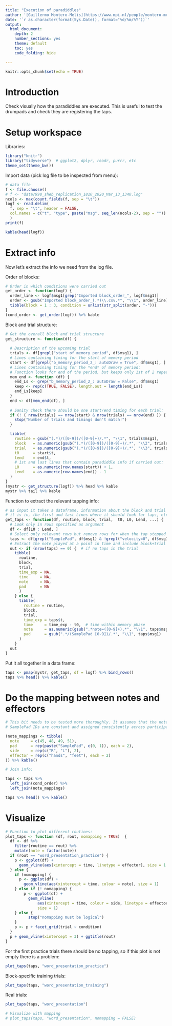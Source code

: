 ```yaml
---
title: "Execution of paradiddles"
author: '[Guillermo Montero-Melis](https://www.mpi.nl/people/montero-melis-guillermo)'
date: '`r as.character(format(Sys.Date(), format="%d/%m/%Y"))`'
output:
  html_document:
    depth: 2
    number_sections: yes
    theme: default
    toc: yes
    code_folding: hide

---
```


```r
knitr::opts_chunk$set(echo = TRUE)
```


Introduction
============

Check visually how the paradiddles are executed. This is useful to test the
drumpads and check they are registering the taps.


Setup workspace
===============

Libraries:

```r
library("knitr")
library("tidyverse")  # ggplot2, dplyr, readr, purrr, etc
theme_set(theme_bw())
```


Import data (pick log file to be inspected from menu):

```r
# data file
f <- file.choose()
# f <- "data/998_sheb_replication_1810_2020_Mar_13_1340.log"
ncols <- max(count.fields(f, sep = "\t"))
logf <- read.delim(
  f, sep = "\t", header = FALSE,
  col.names = c("t", "type", paste("msg", seq_len(ncols-2), sep = ""))
  )
print(f)
```

```r
kable(head(logf))
```

Extract info
=============

Now let's extract the info we need from the log file.

Order of blocks:

```r
# Order in which conditions were carried out
get_order <- function(logf) {
  order_line <- logf$msg1[grep("Imported block_order_", logf$msg1)]
  order <- gsub("Imported block_order_(.*)\\.csv.*", "\\1", order_line)
  tibble(block = 1 : 3, condition = unlist(str_split(order, "-")))
}
(cond_order <- get_order(logf)) %>% kable
```


Block and trial structure:

```r
# Get the overall block and trial structure
get_structure <- function(df) {
  
  # Description of the upcoming trial
  trials <- df[grepl("start of memory period", df$msg1), ]
  # Lines containing timing for the start of memory period
  start <- df[grepl("b_memory_period_2_: autoDraw = True", df$msg1), ]
  # Lines containing timing for the *end* of memory period:
  # Function looks for end of the period, but keeps only 1st of 2 repeated lines
  mem_end <- function (df) {
    end_Ls <- grep("b_memory_period_2_: autoDraw = False", df$msg1)
    keep <- rep(c(TRUE, FALSE), length.out = length(end_Ls))
    end_Ls[keep]
  }
  end <- df[mem_end(df), ]
  
  # Sanity check there should be one start/end timing for each trial:
  if (! ( nrow(trials) == nrow(start) & nrow(trials) == nrow(end) )) {
    stop("Number of trials and timings don't match!")
  } 

  tibble(
    routine = gsub("(.*)/([0-9])/([0-9]+)/.*", "\\1", trials$msg1),
    block   = as.numeric(gsub("(.*)/([0-9])/([0-9]+)/.*", "\\2", trials$msg1)),
    trial   = as.numeric(gsub("(.*)/([0-9])/([0-9]+)/.*", "\\3", trials$msg1)),
    t0      = start$t,
    tend    = end$t,
    # 1st and last lines that contain paradiddle info if carried out:
    L0      = as.numeric(row.names(start)) + 1,
    Lend    = as.numeric(row.names(end)) - 1
  )
}
(mystr <- get_structure(logf)) %>% head %>% kable
mystr %>% tail %>% kable
```


Function to extract the relevant tapping info:

```r
# as input it takes a dataframe, information about the block and trial
# it is in, the first and last Lines where it should look for taps, etc.
get_taps <- function(df, routine, block, trial,  t0, L0, Lend, ...) {
  # Look only in rows specified as argument
  df <- df[L0 : Lend, ]
  # Select only relevant rows but remove rows for when the tap stopped (velocity=0)
  taps <- df[grepl("SamplePad", df$msg1) & !grepl("velocity=0", df$msg1), ]
  # Extract the note played at a point in time and include block+trial info
  out <- if (nrow(taps) == 0) {  # if no taps in the trial
    tibble(
      routine,
      block,
      trial,
      time_exp = NA,
      time     = NA,
      note     = NA,
      pad      = NA
      )
    } else {
      tibble(
        routine = routine,
        block,
        trial,
        time_exp = taps$t,
        time     = time_exp - t0,  # time within memory phase
        note     = as.numeric(gsub(".*note=([0-9]+).*", "\\1", taps$msg1)),
        pad      = gsub(".*/(SamplePad [0-9])/.*", "\\1", taps$msg1)
      )
    }
  out
}
```


Put it all together in a data frame:

```r
taps <- pmap(mystr, get_taps, df = logf) %>% bind_rows()
taps %>% head() %>% kable()
```


Do the mapping between notes and effectors
==================================

```r
# This bit needs to be tested more thoroughly. It assumes that the notes and
# SamplePad IDs are constant and assigned consistently across participants.

(note_mappings <- tibble(
  note     = c(45, 48, 49, 51),
  pad      = rep(paste("SamplePad", c(0, 1)), each = 2),
  side     = rep(c("R", "L"), 2),
  effector = rep(c("hands", "feet"), each = 2)
)) %>% kable()

# Join info:

taps <- taps %>%
  left_join(cond_order) %>%
  left_join(note_mappings)

taps %>% head() %>% kable()
```



Visualize
=========

```r
# Function to plot different routines:
plot_taps <- function (df, rout, nomapping = TRUE)  {
  df <- df %>% 
    filter(routine == rout) %>%
    mutate(note = factor(note))
  if (rout == "word_presentation_practice") {
    p <- ggplot(df) +
      geom_vline(aes(xintercept = time, linetype = effector), size = 1.5)
  } else {
    if (nomapping) {
      p <- ggplot(df) +
        geom_vline(aes(xintercept = time, colour = note), size = 1)
    } else if (! nomapping) {
        p <- ggplot(df) +
          geom_vline(
              aes(xintercept = time, colour = side, linetype = effector),
              size = 1)
    } else {
          stop("nomapping must be logical")
    }
    p <- p + facet_grid(trial ~ condition)
  }
  p + geom_vline(xintercept = 3) + ggtitle(rout)
}
```



For the first practice trials there should be no tapping, so if this plot is not
empty there is a problem:

```r
plot_taps(taps, "word_presentation_practice")
```


Block-specific training trials:

```r
plot_taps(taps, "word_presentation_training")
```

Real trials:

```r
plot_taps(taps, "word_presentation")
```


```r
# Visualize with mapping
# plot_taps(taps, "word_presentation", nomapping = FALSE)
```
